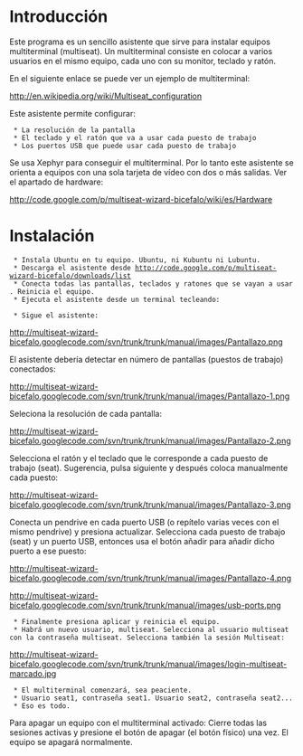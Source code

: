 = Introducción =

Este programa es un sencillo asistente que sirve para instalar equipos multiterminal (multiseat). Un multiterminal consiste en colocar a varios usuarios en el mismo equipo, cada uno con su monitor, teclado y ratón.

En el siguiente enlace se puede ver un ejemplo de multiterminal:

http://en.wikipedia.org/wiki/Multiseat_configuration

Este asistente permite configurar:

  * La resolución de la pantalla
  * El teclado y el ratón que va a usar cada puesto de trabajo
  * Los puertos USB que puede usar cada puesto de trabajo

Se usa Xephyr para conseguir el multiterminal. Por lo tanto este asistente se orienta a equipos con una sola tarjeta de vídeo con dos o más salidas. Ver el apartado de hardware:

http://code.google.com/p/multiseat-wizard-bicefalo/wiki/es/Hardware

= Instalación =

  * Instala Ubuntu en tu equipo. Ubuntu, ni Kubuntu ni Lubuntu.
  * Descarga el asistente desde http://code.google.com/p/multiseat-wizard-bicefalo/downloads/list
  * Conecta todas las pantallas, teclados y ratones que se vayan a usar. Reinicia el equipo.
  * Ejecuta el asistente desde un terminal tecleando:

{{{sudo python main.py}}}

  * Sigue el asistente:

http://multiseat-wizard-bicefalo.googlecode.com/svn/trunk/trunk/manual/images/Pantallazo.png

El asistente debería detectar en número de pantallas (puestos de trabajo) conectados:

http://multiseat-wizard-bicefalo.googlecode.com/svn/trunk/trunk/manual/images/Pantallazo-1.png

Seleciona la resolución de cada pantalla:

http://multiseat-wizard-bicefalo.googlecode.com/svn/trunk/trunk/manual/images/Pantallazo-2.png

Selecciona el ratón y el teclado que le corresponde a cada puesto de trabajo (seat). Sugerencia, pulsa siguiente y después coloca manualmente cada puesto:

http://multiseat-wizard-bicefalo.googlecode.com/svn/trunk/trunk/manual/images/Pantallazo-3.png

Conecta un pendrive en cada puerto USB (o repítelo varias veces con el mismo pendrive) y presiona actualizar. Selecciona cada puesto de trabajo (seat) y un puerto USB, entonces usa el botón añadir para añadir dicho puerto a ese puesto:

http://multiseat-wizard-bicefalo.googlecode.com/svn/trunk/trunk/manual/images/Pantallazo-4.png

http://multiseat-wizard-bicefalo.googlecode.com/svn/trunk/trunk/manual/images/usb-ports.png

  * Finalmente presiona aplicar y reinicia el equipo.
  * Habrá un nuevo usuario, multiseat. Selecciona al usuario multiseat con la contraseña multiseat. Selecciona también la sesión Multiseat:

http://multiseat-wizard-bicefalo.googlecode.com/svn/trunk/trunk/manual/images/login-multiseat-marcado.jpg

  * El multiterminal comenzará, sea peaciente.
  * Usuario seat1, contraseña seat1. Usuario seat2, contraseña seat2...
  * Eso es todo.

Para apagar un equipo con el multiterminal activado: Cierre todas las sesiones activas y presione el botón de apagar (el botón físico) una vez. El equipo se apagará normalmente.
